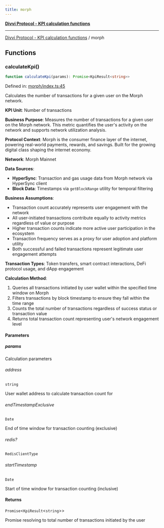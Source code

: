 ```yaml
---
title: morph
---
```

[**Divvi Protocol - KPI calculation functions**](./README)

---

[Divvi Protocol - KPI calculation functions](./README) / morph
## Functions

### calculateKpi()

```ts
function calculateKpi(params): Promise<KpiResult<string>>
```

Defined in: [morph/index.ts:45](https://github.com/divvi-xyz/divvi-protocol/blob/main/scripts/calculateKpi/protocols/morph/index.ts#L45)

Calculates the number of transactions for a given user on the Morph network.

**KPI Unit**: Number of transactions

**Business Purpose**: Measures the number of transactions for a given user on the Morph network.
This metric quantifies the user's activity on the network and supports network utilization analysis.

**Protocol Context**: Morph is the consumer finance layer of the internet, powering real-world payments,
rewards, and savings. Built for the growing digital class shaping the internet economy.

**Network**: Morph Mainnet

**Data Sources**:

- **HyperSync**: Transaction and gas usage data from Morph network via HyperSync client
- **Block Data**: Timestamps via `getBlockRange` utility for temporal filtering

**Business Assumptions**:

- Transaction count accurately represents user engagement with the network
- All user-initiated transactions contribute equally to activity metrics regardless of value or purpose
- Higher transaction counts indicate more active user participation in the ecosystem
- Transaction frequency serves as a proxy for user adoption and platform utility
- Both successful and failed transactions represent legitimate user engagement attempts

**Transaction Types**: Token transfers, smart contract interactions, DeFi protocol usage, and dApp engagement

**Calculation Method**:

1. Queries all transactions initiated by user wallet within the specified time window on Morph
2. Filters transactions by block timestamp to ensure they fall within the time range
3. Counts the total number of transactions regardless of success status or transaction value
4. Returns total transaction count representing user's network engagement level

#### Parameters

##### params

Calculation parameters

###### address

`string`

User wallet address to calculate transaction count for

###### endTimestampExclusive

`Date`

End of time window for transaction counting (exclusive)

###### redis?

`RedisClientType`

###### startTimestamp

`Date`

Start of time window for transaction counting (inclusive)

#### Returns

`Promise`\<`KpiResult`\<`string`\>\>

Promise resolving to total number of transactions initiated by the user
